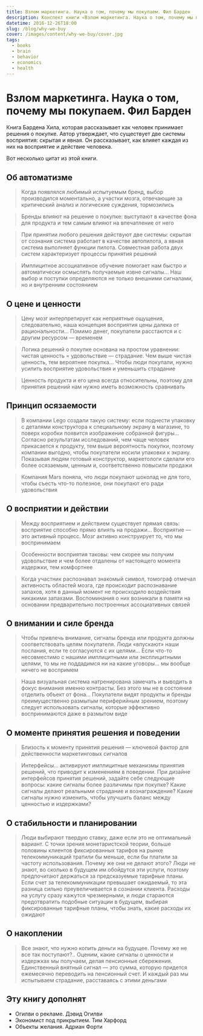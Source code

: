 ```yaml
---
title: Взлом маркетинга. Наука о том, почему мы покупаем. Фил Барден
description: Конспект книги «Взлом маркетинга. Наука о том, почему мы покупаем» Фила Бардена.
datetime: 2016-12-26T18:00
slug: /blog/why-we-buy
cover: /images/content/why-we-buy/cover.jpg
tags:
  - books
  - brain
  - behavior
  - economics
  - health
---
```


# Взлом маркетинга. Наука о том, почему мы покупаем. Фил Барден

Книга Бардена Хила, которая рассказывает как человек принимает решения о покупке. Автор утверждает, что существует две системы восприятия: скрытая и явная. Он рассказывает, как влияет каждая из них на восприятие и действие человека.

Вот несколько цитат из этой книги.

## Об автоматизме

> Когда появлялся любимый испытуемым бренд, выбор производился моментально, а участки мозга, отвечающие за критический анализ и логические суждения, тормозились

> Бренды влияют на решение о покупке: выступают в качестве фона для продукта и тем самым влияют на впечатление от него

> При принятии любого решения действуют две системы: скрытая от сознания система работает в качестве автопилота, а явная система выполняет функции пилота. Совместная работа двух систем характеризует процессы принятия решений

> Имплицитное ассоциативное обучение помогает нам быстро и автоматически осмыслять получаемые извне сигналы… Наш выбор и поступки определяются не только внешними сигналами, но и внутренним состоянием

## О цене и ценности

> Цену мозг интерпретирует как неприятные ощущения, следовательно, наша концепция восприятия цены далека от рациональности… Помимо денег, покупатели расстаются и с другим ресурсом — временем

> Логика решений о покупке основана на простом уравнении: чистая ценность = удовольствие — страдание. Чем выше чистая ценность, тем вероятнее покупка… Чтобы люди покупали, нужно усилить восприятие удовольствия и уменьшить страдание

> Ценность продукта и его цена всегда относительны, поэтому для принятия решений нам нужно иметь возможность сравнивать

## Принцип осязаемости

> В компании Lego создали такую систему: если поднести упаковку с деталями конструктора к специальному экрану в магазине, то поверх коробки появится изображение собранной фигуры… Согласно результатам исследований, чем чаще человек прикасается к продукту, тем выше вероятность покупки, поэтому компании выгодно, чтобы покупатели носили упаковки к экрану. Показывая людям готовый конструктор, маркетологи сделали его более осязаемым, ценным и, соответственно повысили продажи

> Компания Mars поняла, что люди покупают шоколад не для того, чтобы съесть что-то полезное, они покупают его ради удовольствия

## О восприятии и действии

> Между восприятием и действием существует прямая связь: восприятие способно прямо влиять на продажи… Восприятие — это активный процесс. Мозг активно конструирует то, что мы воспринимаем

> Особенности восприятия таковы: чем скорее мы получим удовольствие и чем более отдалены от настоящего момента издержки, тем комфортнее

> Когда участник распознавал знакомый символ, томограф отмечал активность областей мозга, где происходит распознавание запахов, хотя в данный момент не происходило воздействия никакими запахами. Воспоминания о них возникали в памяти на основании предварительно построенных ассоциативных связей

## О внимании и силе бренда

> Чтобы привлечь внимание, сигналы бренда или продукта должны соответствовать целям покупателя. Люди «впускают» наши послания, если те согласуются с их целями… Если что-то несовместимо с нашими имплицитными или эксплицитными целями, то мы не поддадимся ни на какие уговоры… мы вообще ничего не воспримем

> Наша визуальная система натренирована замечать и выводить в фокус внимания именно контрасты. Без этого мы не в состоянии отделить объект от фона… Покупатели видят продукты и бренды преимущественно размытым периферийным зрением, поэтому следует использовать сигналы, которые эффективно воспринимаются даже в размытом виде

## О моменте принятия решения и поведении

> Близость к моменту принятия решения — ключевой фактор для действенности маркетинговых сигналов

> Интерфейсы… активируют имплицитные механизмы принятия решений, что приводит к изменениям в поведении. При дизайне интерфейсов принятия решений, задайте себе следующие вопросы: какие сигналы более различимы при покупке? Какие сигналы делают реальными страдание и вознаграждение? Какие сигналы нужно изменить, чтобы улучшить баланс между ценностью и издержками?

## О стабильности и планировании

> Люди выбирают твердую ставку, даже если это не оптимальный вариант. С точки зрения монетаристской теории, больше половины клиентов фиксированных тарифов на рынке телекоммуникаций тратили бы меньше, если бы платили за частоту использования. Почему же они не делают этого? Люди не знают, во сколько в будущем им обойдутся эти услуги, поэтому предпочитают держаться за предсказуемые тарифные планы. Если счет за телекоммуникации превышает ожидаемый, то эта разница сильно преувеличивается в сознании клиента. Расходы на услугу сразу кажутся чрезмерными, и люди стараются предотвратить подобные ситуации в будущем, выбирая фиксированные тарифные планы, чтобы знать, какие расходы их ожидают

## О накоплении

> Все знают, что нужно копить деньги на будущее. Почему же не все так поступают?.. Оценим, какие сигналы о ценности и издержках мы получаем, делая пенсионные сбережения. Единственный внятный сигнал — это сумма, которую придется ежемесячно переводить на пенсионный счет. И каждый раз мы испытываем страдание, расставаясь с этими деньгами

## Эту книгу дополнят

- Огилви о рекламе. Дэвид Огилви
- Экономист под прикрытием. Тим Харфорд
- Объекты желания. Адриан Форти
